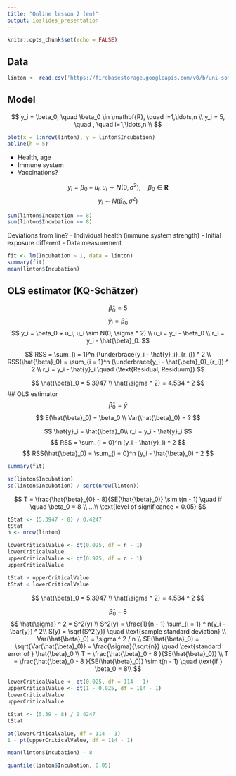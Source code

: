 ```yaml
---
title: "Online lesson 2 (en)"
output: ioslides_presentation
---
```


```r
knitr::opts_chunk$set(echo = FALSE)
```

## Data

```r
linton <- read.csv('https://firebasestorage.googleapis.com/v0/b/uni-sofia.appspot.com/o/data%2Flinton2020_complete_obs.csv?alt=media&token=1ba3e0d4-658b-4639-ae5b-408e9e109047', stringsAsFactors = FALSE)
```

## Model

$$
  y_i = \beta_0, \quad \beta_0 \in \mathbf{R}, \quad i=1,\ldots,n \\
  y_i = 5, \quad , \quad i=1,\ldots,n \\
$$
```r
plot(x = 1:nrow(linton), y = linton$Incubation)
abline(h = 5)
```

- Health, age
- Immune system
- Vaccinations?


$$
  y_i = \beta_0 + u_i, u_i \sim N(0, \sigma ^ 2), \quad \beta_0 \in \mathbf{R}
$$
$$
  y_i \sim N(\beta_0, \sigma ^ 2)
$$

```r
sum(linton$Incubation == 8)
sum(linton$Incubation <= 8)
```

Deviations from line?
- Individual health (immune system strength)
- Initial exposure different
- Data measurement

```r
fit <- lm(Incubation ~ 1, data = linton)
summary(fit)
mean(linton$Incubation)
```
## OLS estimator (KQ-Schätzer)

$$
  \hat{\beta}_0 = 5
$$
$$
  \hat{y}_i = \hat{\beta}_0
$$
$$
  y_i = \beta_0 + u_i, u_i \sim N(0, \sigma ^ 2) \\
  u_i = y_i - \beta_0 \\
  r_i = y_i - \hat{\beta}_0.
$$

$$
RSS = \sum_{i = 1}^n (\underbrace{y_i - \hat{y}_i}_{r_i}) ^ 2 \\
RSS(\hat{\beta}_0) = \sum_{i = 1}^n (\underbrace{y_i - \hat{\beta}_0}_{r_i}) ^ 2 \\
r_i = y_i - \hat{y}_i \quad (\text{Residual, Residuum})
$$





$$
  \hat{\beta}_0 = 5.3947 \\
  \hat{\sigma ^ 2} = 4.534 ^ 2
$$
## OLS estimator
$$
  \hat{\beta}_0 = \bar{y}
$$
$$
  E(\hat{\beta}_0) = \beta_0 \\
  Var(\hat{\beta}_0) = ? 
$$

$$
  \hat{y}_i = \hat{\beta}_0\\
  r_i = y_i - \hat{y}_i
$$
$$
  RSS = \sum_{i = 0}^n (y_i - \hat{y}_i) ^ 2
$$
$$
  RSS(\hat{\beta}_0) = \sum_{i = 0}^n (y_i - \hat{\beta}_0) ^ 2
$$

```r
summary(fit)
```
```r
sd(linton$Incubation)
sd(linton$Incubation) / sqrt(nrow(linton))
```

$$
  T = \frac{\hat{\beta}_{0} - 8}{SE(\hat{\beta}_0)} \sim t(n - 1) \quad if \quad \beta_0 = 8 \\
  ...\\
  \text{level of significance = 0.05}
$$

```r
tStat <- (5.3947 - 8) / 0.4247
tStat
n <- nrow(linton)

lowerCriticalValue <- qt(0.025, df = n - 1)
lowerCriticalValue
upperCriticalValue <- qt(0.975, df = n - 1)
upperCriticalValue

tStat > upperCriticalValue
tStat < lowerCriticalValue
```

$$
  \hat{\beta}_0 = 5.3947 \\
  \hat{\sigma ^ 2} = 4.534 ^ 2
$$

$$
  \hat{\beta}_0 - 8
$$
$$
  \hat{\sigma} ^ 2 = S^2(y) \\
  S^2(y) = \frac{1}{n - 1} \sum_{i = 1} ^ n(y_i - \bar{y}) ^ 2\\
  S(y) = \sqrt{S^2(y)} \quad \text{sample standard deviation} \\
  Var(\hat{\beta}_0) = \sigma ^ 2 / n \\
  SE(\hat{\beta}_0)  = \sqrt{Var(\hat{\beta}_0)} = \frac{\sigma}{\sqrt{n}} \quad \text{standard error of } \hat{\beta}_0 \\
  T = \frac{\hat{\beta}_0 - 8 }{SE(\hat{\beta}_0)} \\
  T = \frac{\hat{\beta}_0 - 8 }{SE(\hat{\beta}_0)} \sim t(n - 1) \quad \text{if } \beta_0 = 8\\
$$
```r
lowerCriticalValue <- qt(0.025, df = 114 - 1)
upperCriticalValue <- qt(1 - 0.025, df = 114 - 1)
lowerCriticalValue
upperCriticalValue

tStat <- (5.39 - 8) / 0.4247
tStat

pt(lowerCriticalValue, df = 114 - 1)
1 - pt(upperCriticalValue, df = 114 - 1)
```

```r
mean(linton$Incubation) - 8
```
```r
quantile(linton$Incubation, 0.05)
```

